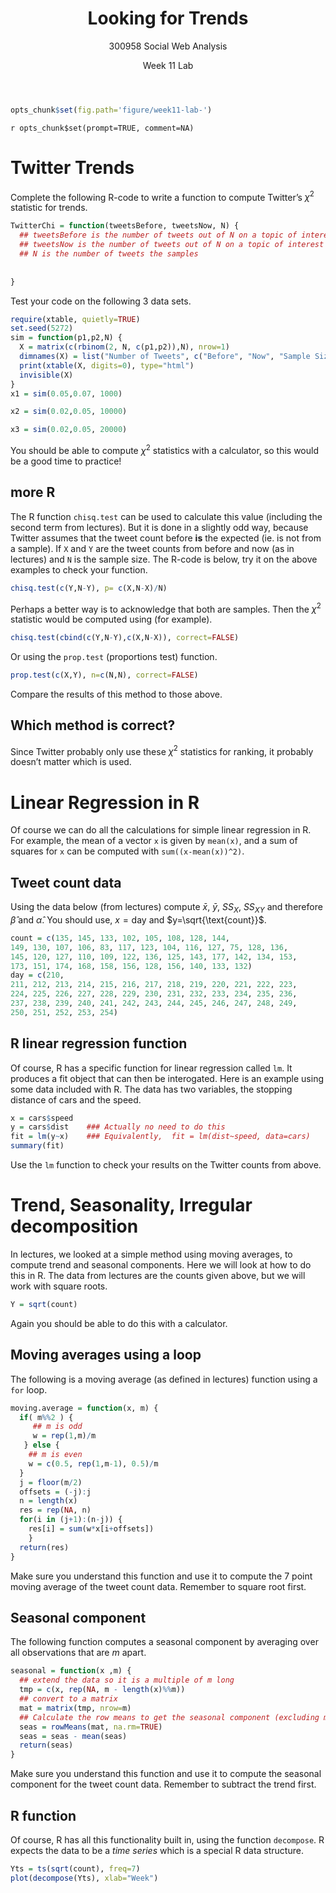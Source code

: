 % Looking for Trends 
% 300958 Social Web Analysis 
% Week 11 Lab

```r
opts_chunk$set(fig.path='figure/week11-lab-')
```

`r opts_chunk$set(prompt=TRUE, comment=NA)`

# Twitter Trends

Complete the following R-code to write a function to compute Twitter's $\chi^2$ statistic for trends.

```r
TwitterChi = function(tweetsBefore, tweetsNow, N) {
  ## tweetsBefore is the number of tweets out of N on a topic of interest in a previous period
  ## tweetsNow is the number of tweets out of N on a topic of interest in the current period
  ## N is the number of tweets the samples 
  
  
}
```

Test your code on the following 3 data sets.

```r
require(xtable, quietly=TRUE)
set.seed(5272)
sim = function(p1,p2,N) {
  X = matrix(c(rbinom(2, N, c(p1,p2)),N), nrow=1)
  dimnames(X) = list("Number of Tweets", c("Before", "Now", "Sample Size"))
  print(xtable(X, digits=0), type="html")
  invisible(X)
}
x1 = sim(0.05,0.07, 1000)

x2 = sim(0.02,0.05, 10000)

x3 = sim(0.02,0.05, 20000)
```

You should be able to compute $\chi^2$ statistics with a calculator, so this would be a good time to practice!

## more R

The R function `chisq.test` can be used to calculate this value (including the second term from lectures). 
But it is done in a slightly odd way, because Twitter assumes that the tweet count before __is__ the expected (ie. is not from a sample).
If `X` and `Y` are the tweet counts from before and now (as in lectures) and `N` is the sample size. The R-code is below, try it on the above examples to check your function.

```r
chisq.test(c(Y,N-Y), p= c(X,N-X)/N)
```

Perhaps a better way is to acknowledge that both are samples. Then the $\chi^2$ statistic would be computed using (for example).
```r
chisq.test(cbind(c(Y,N-Y),c(X,N-X)), correct=FALSE)
```

Or using the `prop.test` (proportions test) function.

```r
prop.test(c(X,Y), n=c(N,N), correct=FALSE)
```

Compare the results of this method to those above. 

## Which method is correct?

Since Twitter probably only use these $\chi^2$ statistics for ranking, it probably doesn't matter which is used.

# Linear Regression in R

Of course we can do all the calculations for simple linear regression in R. For example, 
the mean of a vector `x` is given by `mean(x)`, and a sum of squares for `x` can be computed with `sum((x-mean(x))^2)`.

## Tweet count data

Using the data below (from lectures) compute $\bar{x}$, $\bar{y}$, $SS_X$, $SS_{XY}$ and 
therefore $\hat{\beta}$ and $\hat{\alpha}$. You should use, $x=\text{day}$ and  $y=\sqrt{\text{count}}$.

```r
count = c(135, 145, 133, 102, 105, 108, 128, 144, 
149, 130, 107, 106, 83, 117, 123, 104, 116, 127, 75, 128, 136, 
145, 120, 127, 110, 109, 122, 136, 125, 143, 177, 142, 134, 153, 
173, 151, 174, 168, 158, 156, 128, 156, 140, 133, 132)
day = c(210, 
211, 212, 213, 214, 215, 216, 217, 218, 219, 220, 221, 222, 223, 
224, 225, 226, 227, 228, 229, 230, 231, 232, 233, 234, 235, 236, 
237, 238, 239, 240, 241, 242, 243, 244, 245, 246, 247, 248, 249, 
250, 251, 252, 253, 254)
```


## R linear regression function

Of course, R has a specific function for linear regression called `lm`. It produces a fit object that can then be interogated.
Here is an example using some data included with R. The data has two variables, the stopping distance of cars and the speed.

```r
x = cars$speed
y = cars$dist    ### Actually no need to do this
fit = lm(y~x)    ### Equivalently,  fit = lm(dist~speed, data=cars)
summary(fit)
```

Use the `lm` function to check your results on the Twitter counts from above.

# Trend, Seasonality, Irregular decomposition

In lectures, we looked at a simple method using moving averages, to compute trend and seasonal components.
Here we will look at how to do this in R. The data from lectures are the counts given above, but we will work with square roots.

```r
Y = sqrt(count)
```

Again you should be able to do this with a calculator.

## Moving averages using a loop

The following is a moving average (as defined in lectures) function using a `for` loop.

```r
moving.average = function(x, m) {
  if( m%%2 ) { 
     ## m is odd
     w = rep(1,m)/m
   } else { 
    ## m is even
    w = c(0.5, rep(1,m-1), 0.5)/m
  }
  j = floor(m/2)
  offsets = (-j):j
  n = length(x)
  res = rep(NA, n)
  for(i in (j+1):(n-j)) {
    res[i] = sum(w*x[i+offsets])
    }
  return(res)
}
```

Make sure you understand this function and use it to compute the 7 point moving average of the tweet count data. Remember to square root first.

## Seasonal component

The following function computes a seasonal component by averaging over all observations that are $m$ apart.

```r
seasonal = function(x ,m) {
  ## extend the data so it is a multiple of m long
  tmp = c(x, rep(NA, m - length(x)%%m))
  ## convert to a matrix
  mat = matrix(tmp, nrow=m)
  ## Calculate the row means to get the seasonal component (excluding missing entries)
  seas = rowMeans(mat, na.rm=TRUE)
  seas = seas - mean(seas)
  return(seas)
}
```

Make sure you understand this function and use it to compute the seasonal component for the tweet count data. Remember to subtract the trend first.

## R function

Of course, R has all this functionality built in, using the function `decompose`. R expects the data to be a _time series_ 
which is a special R data structure. 

```r
Yts = ts(sqrt(count), freq=7)
plot(decompose(Yts), xlab="Week")
```

 

